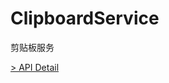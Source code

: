 # ClipboardService

剪贴板服务

[> API Detail](https://flowgram-ai.org/auto-docs/core/interfaces/ClipboardService.html)
